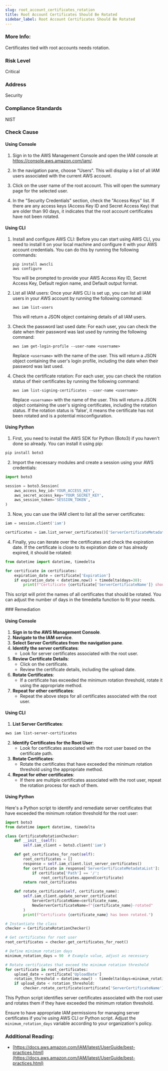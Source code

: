 ```yaml
---
slug: root_account_certificates_rotation
title: Root Account Certificates Should Be Rotated
sidebar_label: Root Account Certificates Should Be Rotated
---
```


### More Info:

Certificates tied with root accounts needs rotation.

### Risk Level

Critical

### Address

Security

### Compliance Standards

NIST



<Tabs><Tab title='Cause'>
### Check Cause

#### Using Console

1. Sign in to the AWS Management Console and open the IAM console at https://console.aws.amazon.com/iam/.

2. In the navigation pane, choose "Users". This will display a list of all IAM users associated with the current AWS account.

3. Click on the user name of the root account. This will open the summary page for the selected user.

4. In the "Security Credentials" section, check the "Access Keys" list. If there are any access keys (Access Key ID and Secret Access Key) that are older than 90 days, it indicates that the root account certificates have not been rotated.

#### Using CLI

1. Install and configure AWS CLI: Before you can start using AWS CLI, you need to install it on your local machine and configure it with your AWS account credentials. You can do this by running the following commands:

   ```
   pip install awscli
   aws configure
   ```

   You will be prompted to provide your AWS Access Key ID, Secret Access Key, Default region name, and Default output format.

2. List all IAM users: Once your AWS CLI is set up, you can list all IAM users in your AWS account by running the following command:

   ```
   aws iam list-users
   ```

   This will return a JSON object containing details of all IAM users.

3. Check the password last used date: For each user, you can check the date when their password was last used by running the following command:

   ```
   aws iam get-login-profile --user-name <username>
   ```

   Replace `<username>` with the name of the user. This will return a JSON object containing the user's login profile, including the date when their password was last used.

4. Check the certificate rotation: For each user, you can check the rotation status of their certificates by running the following command:

   ```
   aws iam list-signing-certificates --user-name <username>
   ```

   Replace `<username>` with the name of the user. This will return a JSON object containing the user's signing certificates, including the rotation status. If the rotation status is 'false', it means the certificate has not been rotated and is a potential misconfiguration.

#### Using Python

1. First, you need to install the AWS SDK for Python (Boto3) if you haven't done so already. You can install it using pip:

```python
pip install boto3
```

2. Import the necessary modules and create a session using your AWS credentials:

```python
import boto3

session = boto3.Session(
    aws_access_key_id='YOUR_ACCESS_KEY',
    aws_secret_access_key='YOUR_SECRET_KEY',
    aws_session_token='SESSION_TOKEN',
)
```

3. Now, you can use the IAM client to list all the server certificates:

```python
iam = session.client('iam')

certificates = iam.list_server_certificates()['ServerCertificateMetadataList']
```

4. Finally, you can iterate over the certificates and check the expiration date. If the certificate is close to its expiration date or has already expired, it should be rotated:

```python
from datetime import datetime, timedelta

for certificate in certificates:
    expiration_date = certificate['Expiration']
    if expiration_date < datetime.now() + timedelta(days=30):
        print(f"Certificate {certificate['ServerCertificateName']} should be rotated")
```

This script will print the names of all certificates that should be rotated. You can adjust the number of days in the timedelta function to fit your needs.

</Tab>


<Tab title='Remediation'>
### Remediation

#### Using Console

1. **Sign in to the AWS Management Console**.
2. **Navigate to the IAM service**.
3. **Select Server Certificates from the navigation pane**.
4. **Identify the server certificates**:
   - Look for server certificates associated with the root user.
5. **Review Certificate Details**:
   - Click on the certificate.
   - Review the certificate details, including the upload date.
6. **Rotate Certificates**:
   - If a certificate has exceeded the minimum rotation threshold, rotate it using the appropriate method.
7. **Repeat for other certificates**:
   - Repeat the above steps for all certificates associated with the root user.

#### Using CLI

1. **List Server Certificates**:
```bash
aws iam list-server-certificates
```
2. **Identify Certificates for the Root User**:
   - Look for certificates associated with the root user based on the certificate path.
3. **Rotate Certificates**:
   - Rotate the certificates that have exceeded the minimum rotation threshold using the appropriate method.
4. **Repeat for other certificates**:
   - If there are multiple certificates associated with the root user, repeat the rotation process for each of them.

#### Using Python

Here's a Python script to identify and remediate server certificates that have exceeded the minimum rotation threshold for the root user:

```python
import boto3
from datetime import datetime, timedelta

class CertificateRotationChecker:
    def __init__(self):
        self.iam_client = boto3.client('iam')

    def get_certificates_for_root(self):
        root_certificates = []
        response = self.iam_client.list_server_certificates()
        for certificate in response['ServerCertificateMetadataList']:
            if certificate['Path'] == '/':
                root_certificates.append(certificate)
        return root_certificates

    def rotate_certificate(self, certificate_name):
        self.iam_client.update_server_certificate(
            ServerCertificateName=certificate_name,
            NewServerCertificateName=f"{certificate_name}-rotated"
        )
        print(f"Certificate {certificate_name} has been rotated.")

# Instantiate the class
checker = CertificateRotationChecker()

# Get certificates for root user
root_certificates = checker.get_certificates_for_root()

# Define minimum rotation days
minimum_rotation_days = 90  # Example value, adjust as necessary

# Rotate certificates that exceed the minimum rotation threshold
for certificate in root_certificates:
    upload_date = certificate['UploadDate']
    rotation_threshold = datetime.now() - timedelta(days=minimum_rotation_days)
    if upload_date < rotation_threshold:
        checker.rotate_certificate(certificate['ServerCertificateName'])
```

This Python script identifies server certificates associated with the root user and rotates them if they have exceeded the minimum rotation threshold.

Ensure to have appropriate IAM permissions for managing server certificates if you're using AWS CLI or Python script. Adjust the `minimum_rotation_days` variable according to your organization's policy.
### Additional Reading:

- [https://docs.aws.amazon.com/IAM/latest/UserGuide/best-practices.html](https://docs.aws.amazon.com/IAM/latest/UserGuide/best-practices.html) 


</Tab>
</Tabs>